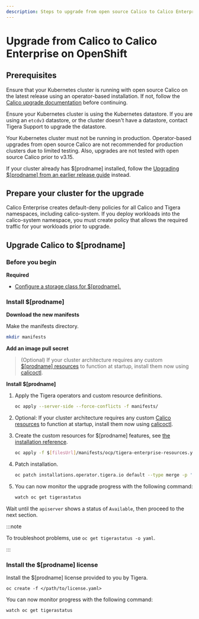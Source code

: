 ```yaml
---
description: Steps to upgrade from open source Calico to Calico Enterprise on OpenShift.
---
```



# Upgrade from Calico to Calico Enterprise on OpenShift

## Prerequisites

Ensure that your Kubernetes cluster is running with open source Calico on the latest release using an operator-based
installation. If not, follow the [Calico upgrade documentation](/calico/latest/operations/upgrading/openshift-upgrade)
before continuing.

Ensure your Kubernetes cluster is using the Kubernetes datastore. If you are using an `etcdv3` datastore, or the cluster doesn't have a datastore, contact Tigera Support to upgrade the datastore.

Your Kubernetes cluster must not be running in production. Operator-based upgrades from open source Calico are not recommended for production clusters due to limited testing. Also, upgrades are not tested with open source Calico prior to v3.15.

If your cluster already has $[prodname] installed, follow the [Upgrading $[prodname] from an earlier release guide](../upgrading-enterprise/openshift-upgrade.mdx) instead.

## Prepare your cluster for the upgrade

Calico Enterprise creates default-deny policies for all Calico and Tigera namespaces, including calico-system. If you deploy workloads into the calico-system namespace, you must create policy that allows the required traffic for your workloads prior to upgrade.

## Upgrade Calico to $[prodname]

### Before you begin

**Required**

- [Configure a storage class for $[prodname].](../../../operations/logstorage/create-storage.mdx)

### Install $[prodname]

**Download the new manifests**

Make the manifests directory.

```bash
mkdir manifests
```

<InstallOpenShiftManifests upgradeFrom='OpenSource' />

**Add an image pull secret**

<OpenShiftPullSecret />

> (Optional) If your cluster architecture requires any custom [$[prodname] resources](../../../reference/resources/index.mdx) to function at startup, install them now using [calicoctl](../../../reference/clis/calicoctl/overview.mdx).

**Install $[prodname]**

1. Apply the Tigera operators and custom resource definitions.

   ```bash
   oc apply --server-side --force-conflicts -f manifests/
   ```

2. Optional: If your cluster architecture requires any custom [Calico resources](../../../reference/resources/index.mdx) to function at startup, install them now using [calicoctl](../../../reference/clis/calicoctl/overview.mdx).

3. Create the custom resources for $[prodname] features, see [the installation reference](../../../reference/installation/api.mdx).

   ```bash
   oc apply -f $[filesUrl]/manifests/ocp/tigera-enterprise-resources.yaml
   ```

4. Patch installation.

   ```bash
   oc patch installations.operator.tigera.io default --type merge -p '{"spec":{"variant":"TigeraSecureEnterprise","imagePullSecrets":[{"name":"tigera-pull-secret"}]}}'
   ```

5. You can now monitor the upgrade progress with the following command:

   ```bash
   watch oc get tigerastatus
   ```

Wait until the `apiserver` shows a status of `Available`, then proceed to the next section.

:::note

To troubleshoot problems, use `oc get tigerastatus -o yaml`.

:::

### Install the $[prodname] license

Install the $[prodname] license provided to you by Tigera.

```
oc create -f </path/to/license.yaml>
```

<OpenShiftPrometheusOperator upgradeFrom='OpenSource' />

You can now monitor progress with the following command:

```
watch oc get tigerastatus
```
